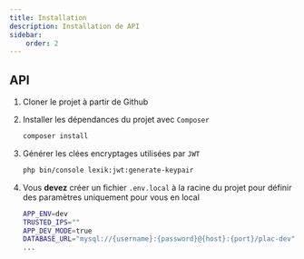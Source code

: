 ```yaml
---
title: Installation
description: Installation de API
sidebar:
    order: 2
---
```


## API

<Steps>

1. Cloner le projet à partir de Github

2. Installer les dépendances du projet avec `Composer`
    ```bash
    composer install
    ```
3. Générer les clées encryptages utilisées par `JWT`
    ```bash
    php bin/console lexik:jwt:generate-keypair
    ``` 
3. Vous <b>devez</b> créer un fichier `.env.local` à la racine du projet pour définir des paramètres uniquement pour vous en local
    ```bash
    APP_ENV=dev
    TRUSTED_IPS=""
    APP_DEV_MODE=true
    DATABASE_URL="mysql://{username}:{password}@{host}:{port}/plac-dev"
    ...
    ```
    
    <LinkCard
        title="Configuration API"
        description="Consultez la page de configuration de l'API pour plus d'information"
        href="/api/configuration.mdx"
    />
</Steps>

